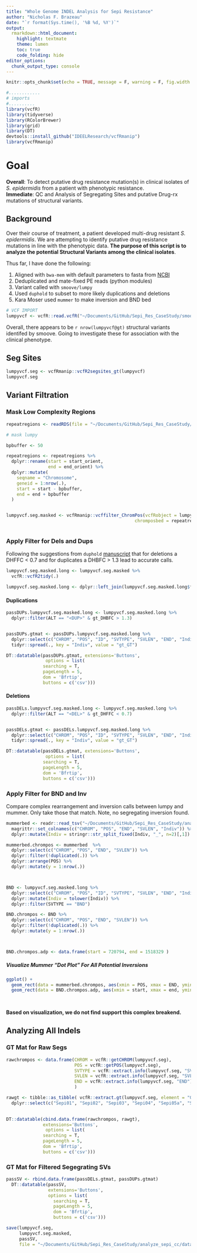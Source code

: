 ```yaml
---
title: "Whole Genome INDEL Analysis for Sepi Resistance"
author: "Nicholas F. Brazeau"
date: "`r format(Sys.time(), '%B %d, %Y')`"
output:
  rmarkdown::html_document:
    highlight: textmate
    theme: lumen
    toc: true
    code_folding: hide
editor_options: 
  chunk_output_type: console
---
```



```r
knitr::opts_chunk$set(echo = TRUE, message = F, warning = F, fig.width = 10, fig.height = 7)
```

```r
#............
# imports
#..........
library(vcfR)
library(tidyverse)
library(RColorBrewer)
library(grid)
library(DT)
devtools::install_github("IDEELResearch/vcfRmanip")
library(vcfRmanip)
```

# Goal 
**Overall**: To detect putative drug resistance mutation(s) in clinical isolates of _S. epidermidis_ from a patient with phenotypic resistance.   
**Immediate**: QC and Analysis of Segregating Sites and putative Drug-rx mutations of structural variants.

## Background

Over their course of treatment, a patient developed multi-drug resistant _S. epidermidis_. We are attempting to identify putative drug resistance mutations in line with the phenotypic data. **The purpose of this script is to analyze the potential Structural Variants among the clinical isolates**. 

 Thus far, I have done the following: 

1. Aligned with `bwa-mem` with default parameters to fasta from [NCBI](https://www.ncbi.nlm.nih.gov/genome/155?genome_assembly_id=299299)
2. Deduplicated and mate-fixed PE reads (python modules)
3. Variant called with `smoove/lumpy`
4. Used `duphold` to subset to more likely duplications and deletions
5. Kara Moser used `mummer` to make inversion and BND bed

```r
# VCF IMPORT
lumpyvcf <- vcfR::read.vcfR("~/Documents/GitHub/Sepi_Res_CaseStudy/smoothlumpy/bams/sepi_clincases-smoove.genotyped.vcf.gz", verbose = F)

```

Overall, there appears to be `r nrow(lumpyvcf@gt)` structural variants identifed by smoove. Going to investigate these for association with the clinical phenotype.



## Seg Sites
```r

lumpyvcf.seg <- vcfRmanip::vcfR2segsites_gt(lumpyvcf)
lumpyvcf.seg
```

## Variant Filtration
### Mask Low Complexity Regions
```r
repeatregions <- readRDS(file = "~/Documents/GitHub/Sepi_Res_CaseStudy/analyze_sepi_cc/data/derived_data/lowcomplexity_repeat_regions.RDS")

# mask lumpy

bpbuffer <- 50

repeatregions <- repeatregions %>% 
  dplyr::rename(start = start_orient,
                end = end_orient) %>% 
  dplyr::mutate(
    seqname = "Chromosome",
    geneid = 1:nrow(.),
    start = start - bpbuffer,
    end = end + bpbuffer 
  ) 


lumpyvcf.seg.masked <- vcfRmanip::vcffilter_ChromPos(vcfRobject = lumpyvcf.seg,
                                                 chromposbed = repeatregions)



```


### Apply Filter for Dels and Dups
Following the suggestions from `duphold` [manuscript](https://academic.oup.com/gigascience/article/8/4/giz040/5477467) that for deletions
a DHFFC < 0.7 and for duplicates a DHBFC > 1.3 lead to accurate calls.

```r

lumpyvcf.seg.masked.long <- lumpyvcf.seg.masked %>% 
  vcfR::vcfR2tidy(.)

lumpyvcf.seg.masked.long <- dplyr::left_join(lumpyvcf.seg.masked.long$fix, lumpyvcf.seg.masked.long$gt, by = c("ChromKey", "POS"))
```

#### Duplications

```r

passDUPs.lumpyvcf.seg.masked.long <- lumpyvcf.seg.masked.long %>% 
  dplyr::filter(ALT == "<DUP>" & gt_DHBFC > 1.3)


passDUPs.gtmat <- passDUPs.lumpyvcf.seg.masked.long %>% 
  dplyr::select(c("CHROM", "POS", "ID", "SVTYPE", "SVLEN", "END", "Indiv", "gt_GT")) %>% 
  tidyr::spread(., key = "Indiv", value = "gt_GT")

```

```r
DT::datatable(passDUPs.gtmat, extensions='Buttons',
               options = list(
              searching = T,
              pageLength = 5,
              dom = 'Bfrtip', 
              buttons = c('csv')))

```


#### Deletions
```r


passDELs.lumpyvcf.seg.masked.long <- lumpyvcf.seg.masked.long %>% 
  dplyr::filter(ALT == "<DEL>" & gt_DHFFC < 0.7)


passDELs.gtmat <- passDELs.lumpyvcf.seg.masked.long %>% 
  dplyr::select(c("CHROM", "POS", "ID", "SVTYPE", "SVLEN", "END", "Indiv", "gt_GT")) %>%
  tidyr::spread(., key = "Indiv", value = "gt_GT")

```

```r
DT::datatable(passDELs.gtmat, extensions='Buttons',
               options = list(
              searching = T,
              pageLength = 5,
              dom = 'Bfrtip', 
              buttons = c('csv')))

```


### Apply Filter for BND and Inv
Compare complex rearrangement and inversion calls between lumpy and mummer. Only take those that match. Note, no segregating inversion found. 

```r

mummerbed <- readr::read_tsv("~/Documents/GitHub/Sepi_Res_CaseStudy/analyze_sepi_cc/data/derived_data/all.potential-inversions.bed", col_names = F) %>% 
  magrittr::set_colnames(c("CHROM", "POS", "END", "SVLEN", "Indiv")) %>% 
  dplyr::mutate(Indiv = stringr::str_split_fixed(Indiv, "_", n=2)[,1])

mummerbed.chrompos <- mummerbed  %>% 
  dplyr::select(c("CHROM", "POS", "END", "SVLEN")) %>% 
  dplyr::filter(!duplicated(.)) %>% 
  dplyr::arrange(POS) %>% 
  dplyr::mutate(y = 1:nrow(.))



BND <- lumpyvcf.seg.masked.long %>% 
  dplyr::select(c("CHROM", "POS", "ID", "SVTYPE", "SVLEN", "END", "Indiv", "gt_GT")) %>%
  dplyr::mutate(Indiv = tolower(Indiv)) %>% 
  dplyr::filter(SVTYPE == "BND")

BND.chrompos <- BND %>% 
  dplyr::select(c("CHROM", "POS", "END", "SVLEN")) %>% 
  dplyr::filter(!duplicated(.)) %>% 
  dplyr::mutate(y = 1:nrow(.))



BND.chrompos.adp <- data.frame(start = 720794, end = 1518329 )

```

##### Visualize Mummer "Dot Plot" For All Potential Inversions
```r
ggplot() + 
  geom_rect(data = mummerbed.chrompos, aes(xmin = POS, xmax = END, ymin = y+0.25, ymax=y+0.75), color = "black") +
  geom_rect(data = BND.chrompos.adp, aes(xmin = start, xmax = end, ymin=0, ymax=Inf), fill = "red", alpha = 0.2)
  
  


```

**Based on visualization, we do not find support this complex breakend.**

## Analyzing All Indels
### GT Mat for Raw Segs
```r

rawchrompos <- data.frame(CHROM = vcfR::getCHROM(lumpyvcf.seg), 
                          POS = vcfR::getPOS(lumpyvcf.seg), 
                          SVTYPE = vcfR::extract.info(lumpyvcf.seg, "SVTYPE"),
                          SVLEN = vcfR::extract.info(lumpyvcf.seg, "SVLEN"),
                          END = vcfR::extract.info(lumpyvcf.seg, "END")
                          )

rawgt <- tibble::as_tibble( vcfR::extract.gt(lumpyvcf.seg, element = "GT") ) %>%
  dplyr::select(c("Sepi01", "Sepi02", "Sepi03", "Sepi04", "Sepi05a", "Sepi05b", "Sepi06", "Sepi07")) # reorder
  

DT::datatable(cbind.data.frame(rawchrompos, rawgt), 
              extensions='Buttons',
               options = list(
              searching = T,
              pageLength = 5,
              dom = 'Bfrtip', 
              buttons = c('csv')))

```


### GT Mat for Filtered Segegrating SVs


```r
passSV <- rbind.data.frame(passDELs.gtmat, passDUPs.gtmat) 
  DT::datatable(passSV, 
                extensions='Buttons',
                options = list(
                  searching = T,
                  pageLength = 5,
                  dom = 'Bfrtip', 
                  buttons = c('csv')))

```


```r
save(lumpyvcf.seg,
     lumpyvcf.seg.masked,
     passSV,
     file = "~/Documents/GitHub/Sepi_Res_CaseStudy/analyze_sepi_cc/data/lumpy_raw_filt.RDA")


```


